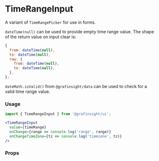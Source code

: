 
# TimeRangeInput

A variant of `TimeRangePicker` for use in forms.

`dateTime(null)` can be used to provide empty time range value. The shape of the return value on input clear is:

```javascript
{
  from: dateTime(null),
  to: dateTime(null),
  raw: {
    from: dateTime(null),
    to: dateTime(null),
  },
};
```

`dateMath.isValid()` from `@grafinsight/data` can be used to check for a valid time range value.


### Usage

```jsx
import { TimeRangeInput } from '@grafinsight/ui';

<TimeRangeInput
  value={timeRange}
  onChange={range => console.log('range', range)}
  onChangeTimeZone={tz => console.log('timezone', tz)}
/>
```

### Props
<Props of={TimeRangeInput} />
